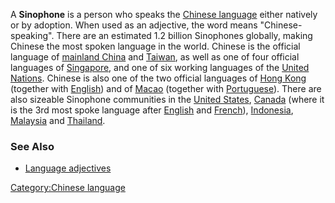 
A '''Sinophone''' is a person who speaks the [[Chinese language]] either natively or by adoption. When used as an adjective, the word means "Chinese-speaking". There are an estimated 1.2 billion Sinophones globally, making Chinese the most spoken language in the world.
Chinese is the official language of [[mainland China]] and [[Taiwan]], as well as one of four official languages of [[Singapore]], and one of six working languages of the [[United Nations]]. Chinese is also one of the two official languages of [[Hong Kong]] (together with [[English language|English]]) and of [[Macao]] (together with [[Portuguese]]).
There are also sizeable Sinophone communities in the [[United States]], [[Canada]] (where it is the 3rd most spoke language after [[English language|English]] and [[French language|French]]), [[Indonesia]], [[Malaysia]] and [[Thailand]].

===See Also===
*[[Language adjectives]]

[[Category:Chinese language]]